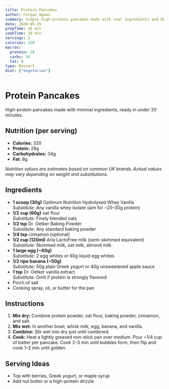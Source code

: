 ```yaml
---
title: Protein Pancakes
author: Furqan Agwan
summary: Simple high-protein pancakes made with real ingredients and UK brands.
date: 2020-05-25
prepTime: 10 min
cookTime: 10 min
servings: 2
calories: 320
macros:
  protein: 28
  carbs: 34
  fat: 8
type: Dessert
diet: ["Vegetarian"]
---
```


# Protein Pancakes

High-protein pancakes made with minimal ingredients, ready in under 20 minutes.

## Nutrition (per serving)

- **Calories:** 320
- **Protein:** 28g
- **Carbohydrates:** 34g
- **Fat:** 8g

_Nutrition values are estimates based on common UK brands. Actual values may vary depending on weight and substitutions._

## Ingredients

- **1 scoop (30g)** Optimum Nutrition Hydrolysed Whey Vanilla  
  _Substitute:_ Any vanilla whey isolate (aim for ~25–30g protein)
- **1/2 cup (60g)** oat flour  
  _Substitute:_ Finely blended oats
- **1/2 tsp** Dr. Oetker Baking Powder  
  _Substitute:_ Any standard baking powder
- **1/4 tsp** cinnamon (optional)
- **1/2 cup (120ml)** Arla LactoFree milk (semi-skimmed equivalent)  
  _Substitute:_ Skimmed milk, oat milk, almond milk
- **1 large egg (~60g)**  
  _Substitute:_ 2 egg whites or 60g liquid egg whites
- **1/2 ripe banana (~50g)**  
  _Substitute:_ 50g plain Greek yogurt or 40g unsweetened apple sauce
- **1 tsp** Dr. Oetker vanilla extract  
  _Substitute:_ Omit if protein is strongly flavored
- Pinch of salt
- Cooking spray, oil, or butter for the pan

## Instructions

1. **Mix dry:** Combine protein powder, oat flour, baking powder, cinnamon, and salt.
2. **Mix wet:** In another bowl, whisk milk, egg, banana, and vanilla.
3. **Combine:** Stir wet into dry just until combined.
4. **Cook:** Heat a lightly greased non-stick pan over medium. Pour ~1/4 cup of batter per pancake. Cook 2–3 min until bubbles form, then flip and cook 1–2 min until golden.

## Serving Ideas

- Top with berries, Greek yogurt, or maple syrup
- Add nut butter or a high-protein drizzle

